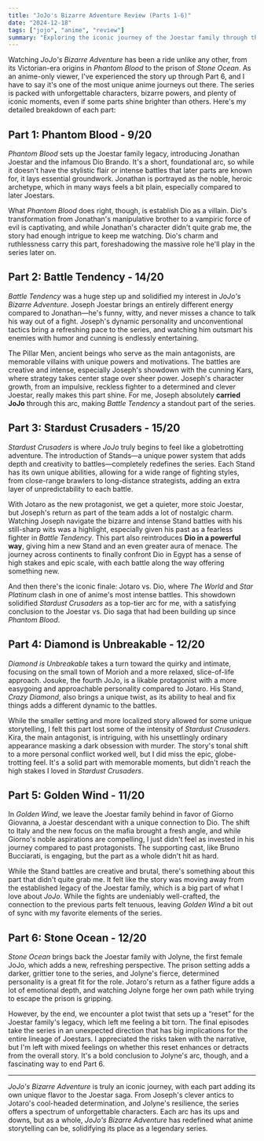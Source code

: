 ```yaml
---
title: "JoJo's Bizarre Adventure Review (Parts 1-6)"
date: "2024-12-18"
tags: ["jojo", "anime", "review"]
summary: "Exploring the iconic journey of the Joestar family through the first six parts of JoJo's Bizarre Adventure."
---
```


Watching _JoJo's Bizarre Adventure_ has been a ride unlike any other, from its Victorian-era origins in _Phantom Blood_ to the prison of _Stone Ocean_. As an anime-only viewer, I've experienced the story up through Part 6, and I have to say it's one of the most unique anime journeys out there. The series is packed with unforgettable characters, bizarre powers, and plenty of iconic moments, even if some parts shine brighter than others. Here's my detailed breakdown of each part:

## Part 1: Phantom Blood - **9/20**

_Phantom Blood_ sets up the Joestar family legacy, introducing Jonathan Joestar and the infamous Dio Brando. It's a short, foundational arc, so while it doesn't have the stylistic flair or intense battles that later parts are known for, it lays essential groundwork. Jonathan is portrayed as the noble, heroic archetype, which in many ways feels a bit plain, especially compared to later Joestars.

What _Phantom Blood_ does right, though, is establish Dio as a villain. Dio's transformation from Jonathan's manipulative brother to a vampiric force of evil is captivating, and while Jonathan's character didn't quite grab me, the story had enough intrigue to keep me watching. Dio's charm and ruthlessness carry this part, foreshadowing the massive role he'll play in the series later on.

## Part 2: Battle Tendency - **14/20**

_Battle Tendency_ was a huge step up and solidified my interest in _JoJo's Bizarre Adventure_. Joseph Joestar brings an entirely different energy compared to Jonathan—he's funny, witty, and never misses a chance to talk his way out of a fight. Joseph's dynamic personality and unconventional tactics bring a refreshing pace to the series, and watching him outsmart his enemies with humor and cunning is endlessly entertaining.

The Pillar Men, ancient beings who serve as the main antagonists, are memorable villains with unique powers and motivations. The battles are creative and intense, especially Joseph's showdown with the cunning Kars, where strategy takes center stage over sheer power. Joseph's character growth, from an impulsive, reckless fighter to a determined and clever Joestar, really makes this part shine. For me, Joseph absolutely **carried JoJo** through this arc, making _Battle Tendency_ a standout part of the series.

## Part 3: Stardust Crusaders - **15/20**

_Stardust Crusaders_ is where _JoJo_ truly begins to feel like a globetrotting adventure. The introduction of Stands—a unique power system that adds depth and creativity to battles—completely redefines the series. Each Stand has its own unique abilities, allowing for a wide range of fighting styles, from close-range brawlers to long-distance strategists, adding an extra layer of unpredictability to each battle.

With Jotaro as the new protagonist, we get a quieter, more stoic Joestar, but Joseph's return as part of the team adds a lot of nostalgic charm. Watching Joseph navigate the bizarre and intense Stand battles with his still-sharp wits was a highlight, especially given his past as a fearless fighter in _Battle Tendency_. This part also reintroduces **Dio in a powerful way**, giving him a new Stand and an even greater aura of menace. The journey across continents to finally confront Dio in Egypt has a sense of high stakes and epic scale, with each battle along the way offering something new.

And then there's the iconic finale: Jotaro vs. Dio, where _The World_ and _Star Platinum_ clash in one of anime's most intense battles. This showdown solidified _Stardust Crusaders_ as a top-tier arc for me, with a satisfying conclusion to the Joestar vs. Dio saga that had been building up since _Phantom Blood_.

## Part 4: Diamond is Unbreakable - **12/20**

_Diamond is Unbreakable_ takes a turn toward the quirky and intimate, focusing on the small town of Morioh and a more relaxed, slice-of-life approach. Josuke, the fourth JoJo, is a likable protagonist with a more easygoing and approachable personality compared to Jotaro. His Stand, _Crazy Diamond_, also brings a unique twist, as its ability to heal and fix things adds a different dynamic to the battles.

While the smaller setting and more localized story allowed for some unique storytelling, I felt this part lost some of the intensity of _Stardust Crusaders_. Kira, the main antagonist, is intriguing, with his unsettlingly ordinary appearance masking a dark obsession with murder. The story's tonal shift to a more personal conflict worked well, but I did miss the epic, globe-trotting feel. It's a solid part with memorable moments, but didn't reach the high stakes I loved in _Stardust Crusaders_.

## Part 5: Golden Wind - **11/20**

In _Golden Wind_, we leave the Joestar family behind in favor of Giorno Giovanna, a Joestar descendant with a unique connection to Dio. The shift to Italy and the new focus on the mafia brought a fresh angle, and while Giorno's noble aspirations are compelling, I just didn't feel as invested in his journey compared to past protagonists. The supporting cast, like Bruno Bucciarati, is engaging, but the part as a whole didn't hit as hard.

While the Stand battles are creative and brutal, there's something about this part that didn't quite grab me. It felt like the story was moving away from the established legacy of the Joestar family, which is a big part of what I love about _JoJo_. While the fights are undeniably well-crafted, the connection to the previous parts felt tenuous, leaving _Golden Wind_ a bit out of sync with my favorite elements of the series.

## Part 6: Stone Ocean - **12/20**

_Stone Ocean_ brings back the Joestar family with Jolyne, the first female JoJo, which adds a new, refreshing perspective. The prison setting adds a darker, grittier tone to the series, and Jolyne's fierce, determined personality is a great fit for the role. Jotaro's return as a father figure adds a lot of emotional depth, and watching Jolyne forge her own path while trying to escape the prison is gripping.

However, by the end, we encounter a plot twist that sets up a “reset” for the Joestar family's legacy, which left me feeling a bit torn. The final episodes take the series in an unexpected direction that has big implications for the entire lineage of Joestars. I appreciated the risks taken with the narrative, but I'm left with mixed feelings on whether this reset enhances or detracts from the overall story. It's a bold conclusion to Jolyne's arc, though, and a fascinating way to end Part 6.

---

_JoJo's Bizarre Adventure_ is truly an iconic journey, with each part adding its own unique flavor to the Joestar saga. From Joseph's clever antics to Jotaro's cool-headed determination, and Jolyne's resilience, the series offers a spectrum of unforgettable characters. Each arc has its ups and downs, but as a whole, _JoJo's Bizarre Adventure_ has redefined what anime storytelling can be, solidifying its place as a legendary series.
